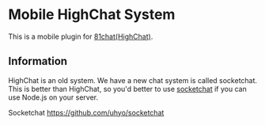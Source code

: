 =Mobile HighChat System=

This is a mobile plugin for [https://github.com/na2hiro/81chat 81chat(HighChat)].

==Information==
HighChat is an old system. We have a new chat system is called socketchat.
This is better than HighChat, so you'd better to use [https://github.com/uhyo/socketchat socketchat] if you can use Node.js on your server.

Socketchat https://github.com/uhyo/socketchat
